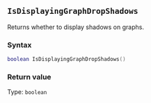 ::: {.minipage data-latex="{\textwidth}"}
## `IsDisplayingGraphDropShadows`

Returns whether to display shadows on graphs.

### Syntax {-}

``` .lua
boolean IsDisplayingGraphDropShadows()
```

### Return value {-}

Type: `boolean`
:::
